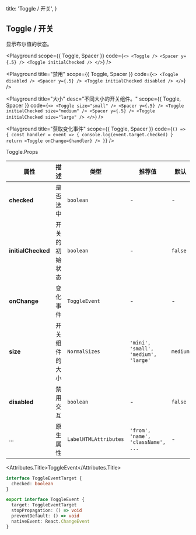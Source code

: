 
  title: 'Toggle / 开关',
}

## Toggle / 开关

显示布尔值的状态。

<Playground
  scope={{ Toggle, Spacer }}
  code={`
<>
  <Toggle />
  <Spacer y={.5} />
  <Toggle initialChecked />
</>
`} />

<Playground
  title="禁用"
  scope={{ Toggle, Spacer }}
  code={`
<>
  <Toggle disabled />
  <Spacer y={.5} />
  <Toggle initialChecked disabled />
</>
`} />

<Playground
  title="大小"
  desc="不同大小的开关组件。"
  scope={{ Toggle, Spacer }}
  code={`
<>
  <Toggle size="small" />
  <Spacer y={.5} />
  <Toggle initialChecked size="medium" />
  <Spacer y={.5} />
  <Toggle initialChecked size="large" />
</>
`} />

<Playground
  title="获取变化事件"
  scope={{ Toggle, Spacer }}
  code={`
() => {
  const handler = event => {
    console.log(event.target.checked)
  }
  return <Toggle onChange={handler} />
}
`} />


<Attributes edit="/pages/docs/components/toggle.mdx">
<Attributes.Title>Toggle.Props</Attributes.Title>

| 属性 | 描述 | 类型 | 推荐值 | 默认
| ---------- | ---------- | ---- |  -------------- | ------ |
| **checked** | 是否选中 | `boolean` | - | - |
| **initialChecked** | 开关的初始状态 | `boolean` | - | `false` |
| **onChange** | 变化事件 | `ToggleEvent` | - | - |
| **size** | 开关组件的大小 | `NormalSizes` | `'mini', 'small', 'medium', 'large'` | `medium` |
| **disabled** | 禁用交互 | `boolean` | - | `false` |
| ... | 原生属性 | `LabelHTMLAttributes` | `'from', 'name', 'className', ...` | - |


<Attributes.Title>ToggleEvent</Attributes.Title>

```ts
interface ToggleEventTarget {
  checked: boolean
}

export interface ToggleEvent {
  target: ToggleEventTarget
  stopPropagation: () => void
  preventDefault: () => void
  nativeEvent: React.ChangeEvent
}
```

</Attributes>

